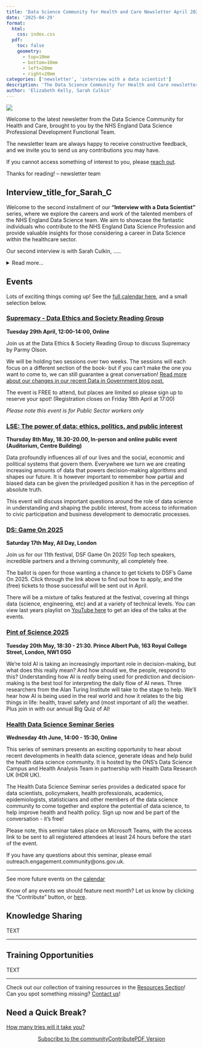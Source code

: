 ```yaml
---
title: 'Data Science Community for Health and Care Newsletter April 2025'
date: '2025-04-29'
format:
  html:
    css: index.css
  pdf:
    toc: false
    geometry: 
      - top=10mm
      - bottom=10mm
      - left=20mm
      - right=20mm
categories: ['newsletter', 'interview with a data scientist']
description: 'The Data Science Community for Health and Care newsletter for April 2025'
author: 'Elizabeth Kelly, Sarah Culkin'
---
```


![](../../images/banner_april.png)

Welcome to the latest newsletter from the Data Science Community for Health and Care, brought to you by the NHS England Data Science Professional Development Functional Team. 

The newsletter team are always happy to receive constructive feedback, and we invite you to send us any contributions you may have. 

If you cannot access something of interest to you, please [reach out](https://github.com/nhsengland/datascience-pd-newsletter/issues/new){target="_blank"}. 

Thanks for reading! – newsletter team 

<div class="section-heading">
# Interview_title_for_Sarah_C
</div>

Welcome to the second installment of our **"Interview with a Data Scientist"** series, where we explore the careers and work of the talented members of the NHS England Data Science team. We aim to showcase the fantastic individuals who contribute to the NHS England Data Science Profession and provide valuable insights for those considering a career in Data Science within the healthcare sector.

Our second interview is with Sarah Culkin, .....

<details>
  <summary>Read more...</summary>

  ## How did you end up in data science at the NHS? What did you do before, and what really sparked your interest in this field?

  ...stuff...

  ## Once you joined the NHS, what was that experience like? What different roles and teams have you been a part of, and how have they shaped your career?

  ...stuff...

  ## What are you currently working on? Are there any projects that you're particularly excited about, or that you feel are making a real difference? What impact are you having?

  ...stuff...

  ## If you could give someone just starting out in data science a few pieces of advice, what would they be? And what resources have you found particularly helpful along the way that you can share?

  ...stuff...

</details> 


<div class="section-heading">
# Events
</div>
Lots of exciting things coming up! See the [full calendar here](https://future.nhs.uk/DataAnalytics/view?objectID=861745){target="_blank"}, and a small selection below.

### [Supremacy - Data Ethics and Society Reading Group](https://www.tickettailor.com/events/dataethics/1549481/r/nhsteams){target="_blank"}
**Tuesday 29th April, 12:00-14:00, Online**

Join us at the Data Ethics & Society Reading Group to discuss Supremacy by Parmy Olson. 

We will be holding two sessions over two weeks. The sessions will each focus on a different section of the book- but if you can't make the one you want to come to, we can still guarantee a great conversation! [Read more about our changes in our recent Data in Government blog post.](https://dataingovernment.blog.gov.uk/2025/02/17/data-ethics-and-society-join-the-conversation-in-2025/){target="_blank"}

The event is FREE to attend, but places are limited so please sign up to reserve your spot! (Registration closes on Friday 18th April at 17:00)

*Please note this event is for Public Sector workers only*

### [LSE: The power of data: ethics, politics, and public interest](https://www.lse.ac.uk/Events/2025/05/202505081830/data-ethics-politics-and-public-interest?_gl=1*rwgszb*_gcl_au*MTc0NDU0NDcyNC4xNzM4NTkyNjk3*_ga*MjE2MDg0MDMzLjE3Mzg1OTI2OTI.*_ga_LWTEVFESYX*MTc0MDk5NDcxNS42OS4xLjE3NDA5OTgzNzQuMjkuMC4w){target="_blank"}
**Thursday 8th May, 18.30-20.00, In-person and online public event (Auditorium, Centre Building)**

Data profoundly influences all of our lives and the social, economic and political systems that govern them. Everywhere we turn we are creating increasing amounts of data that powers decision-making algorithms and shapes our future. It is however important to remember how partial and biased data can be given the priviledged position it has in the perception of absolute truth. 

This event will discuss important questions around the role of data science in understanding and shaping the public interest, from access to information to civic participation and business development to democratic processes.

### [DS: Game On 2025](https://datasciencefestival.com/event/dsf-game-on-2025/){target="_blank"}
**Saturday 17th May, All Day, London**

Join us for our 11th festival, DSF Game On 2025! Top tech speakers, incredible partners and a thriving community, all completely free. 

The ballot is open for those wanting a chance to get tickets to DSF's Game On 2025. Click through the link above to find out how to apply, and the (free) tickets to those successful will be sent out in April.

There will be a mixture of talks featured at the festival, covering all things data (science, engineering, etc) and at a variety of technical levels. You can view last years playlist on [YouTube here](https://www.youtube.com/playlist?list=PLwzX3WM0AfxopbhVhGCA373Xk-7wNhLfq){target="_blank"} to get an idea of the talks at the events.

### [Pint of Science 2025](https://www.turing.ac.uk/events/pint-science-2025){target="_blank"}
**Tuesday 20th May, 18:30 - 21:30. Prince Albert Pub, 163 Royal College Street, London, NW1 0SG**

We're told AI is taking an increasingly important role in decision-making, but what does this really mean? And how should we, the people, respond to this? Understanding how AI is *really* being used for prediction and decision-making is the best tool for interpreting the daily flow of AI news. Three researchers from the Alan Turing Institute will take to the stage to help. We'll hear how AI is being used in the real world and how it relates to the big things in life: health, travel safety and (most important of all) the weather. Plus join in with our annual Big Quiz of AI! 

### [Health Data Science Seminar Series](https://www.eventbrite.co.uk/e/health-data-science-seminar-series-tickets-1329649059129?aff=ebdsoporgprofile&_gl=1*90qvwn*_up*MQ..*_ga*MTkyMDUyNDM4NC4xNzQ1ODI4MjAy*_ga_TQVES5V6SH*MTc0NTgyODIwMS4xLjAuMTc0NTgyODIwMS4wLjAuMA..){target="_blank"}
**Wednesday 4th June, 14:00 - 15:30, Online **

This series of seminars presents an exciting opportunity to hear about recent developments in health data science, generate ideas and help build the health data science community. It is hosted by the ONS's Data Science Campus and Health Analysis Team in partnership with Health Data Research UK (HDR UK).

The Health Data Science Seminar series provides a dedicated space for data scientists, policymakers, health professionals, academics, epidemiologists, statisticians and other members of the data science community to come together and explore the potential of data science, to help improve health and health policy. Sign up now and be part of the conversation - it's free!

Please note, this seminar takes place on Microsoft Teams, with the access link to be sent to all registered attendees at least 24 hours before the start of the event.

If you have any questions about this seminar, please email outreach.engagement.community@ons.gov.uk.

___

See more future events on the [calendar](https://future.nhs.uk/DataAnalytics/view?objectID=861745){target="_blank"}

Know of any events we should feature next month? Let us know by clicking the "Contribute" button, or [here](https://github.com/nhsengland/datascience-pd-newsletter/issues/new?assignees=&labels=&projects=&template=suggest-some-newsletter-content-.md&title=){target="_blank"}.

<div class="section-heading">
# Knowledge Sharing
</div>

TEXT

___


<div class="section-heading">
# Training Opportunities
</div>

TEXT

___

Check out our collection of training resources in the [Resources Section](https://future.nhs.uk/DataAnalytics/view?objectID=861745){target="_blank"}! Can you spot something missing? [Contact us](mailto:datascience@nhs.net)!

<div class="section-heading">
# Need a Quick Break?
</div>

[How many tries will it take you?](custom_wordle_link){target="_blank"}



<div style="text-align: center;">

[Subscribe to the community](https://forms.office.com/pages/responsepage.aspx?id=slTDN7CF9UeyIge0jXdO48pr_29hyJFKpCZ7SYYvjeFUNUVPMUk0STlDRlJMNklIWEI3V0NZVTZXVS4u&route=shorturl){.btn-action-primary .btn-action .btn .btn-success .btn-lg role="button"}[Contribute](https://github.com/nhsengland/datascience-pd-newsletter/issues/new?assignees=&labels=&projects=&template=suggest-some-newsletter-content-.md&title=){.btn-action-primary .btn-action .btn .btn-info .btn-lg role="button" target="_blank"}[PDF Version](./newsletter.pdf){.btn-action-primary .btn-action .btn .btn-info .btn-lg role="button" target="_blank"}
</div>

